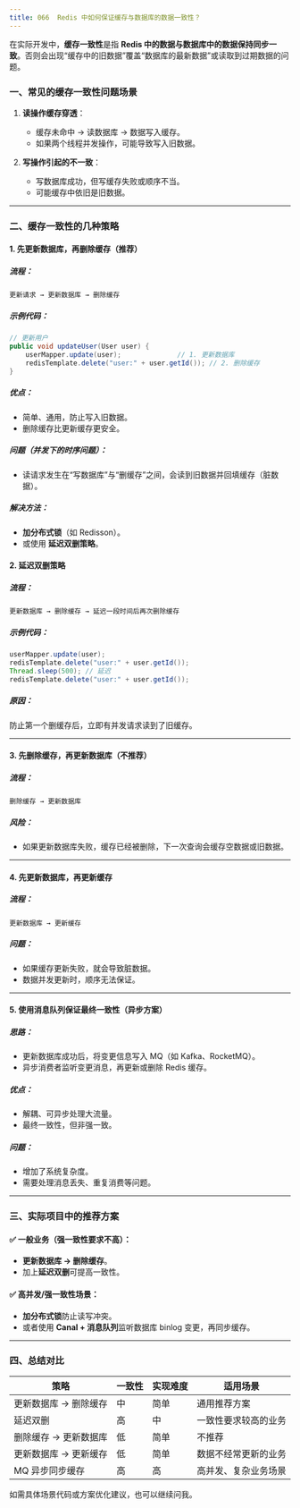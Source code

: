 ```yaml
---
title: 066 	Redis 中如何保证缓存与数据库的数据一致性？
---
```


在实际开发中，**缓存一致性**是指 **Redis 中的数据与数据库中的数据保持同步一致**。否则会出现“缓存中的旧数据”覆盖“数据库的最新数据”或读取到过期数据的问题。

### 一、常见的缓存一致性问题场景

1. **读操作缓存穿透**：

   * 缓存未命中 → 读数据库 → 数据写入缓存。
   * 如果两个线程并发操作，可能导致写入旧数据。

2. **写操作引起的不一致**：

   * 写数据库成功，但写缓存失败或顺序不当。
   * 可能缓存中依旧是旧数据。

---

### 二、缓存一致性的几种策略

#### 1. **先更新数据库，再删除缓存（推荐）**

##### 流程：

```
更新请求 → 更新数据库 → 删除缓存
```

##### 示例代码：

```java
// 更新用户
public void updateUser(User user) {
    userMapper.update(user);              // 1. 更新数据库
    redisTemplate.delete("user:" + user.getId()); // 2. 删除缓存
}
```

##### 优点：

* 简单、通用，防止写入旧数据。
* 删除缓存比更新缓存更安全。

##### 问题（并发下的时序问题）：

* 读请求发生在“写数据库”与“删缓存”之间，会读到旧数据并回填缓存（脏数据）。

##### 解决方法：

* **加分布式锁**（如 Redisson）。
* 或使用 **延迟双删策略**。

#### 2. **延迟双删策略**

##### 流程：

```
更新数据库 → 删除缓存 → 延迟一段时间后再次删除缓存
```

##### 示例代码：

```java
userMapper.update(user);
redisTemplate.delete("user:" + user.getId());
Thread.sleep(500); // 延迟
redisTemplate.delete("user:" + user.getId());
```

##### 原因：

防止第一个删缓存后，立即有并发请求读到了旧缓存。

---

#### 3. **先删除缓存，再更新数据库（不推荐）**

##### 流程：

```
删除缓存 → 更新数据库
```

##### 风险：

* 如果更新数据库失败，缓存已经被删除，下一次查询会缓存空数据或旧数据。

---

#### 4. **先更新数据库，再更新缓存**

##### 流程：

```
更新数据库 → 更新缓存
```

##### 问题：

* 如果缓存更新失败，就会导致脏数据。
* 数据并发更新时，顺序无法保证。

---

#### 5. **使用消息队列保证最终一致性（异步方案）**

##### 思路：

* 更新数据库成功后，将变更信息写入 MQ（如 Kafka、RocketMQ）。
* 异步消费者监听变更消息，再更新或删除 Redis 缓存。

##### 优点：

* 解耦、可异步处理大流量。
* 最终一致性，但非强一致。

##### 问题：

* 增加了系统复杂度。
* 需要处理消息丢失、重复消费等问题。

---

### 三、实际项目中的推荐方案

#### ✅ 一般业务（强一致性要求不高）：

* **更新数据库 → 删除缓存**。
* 加上**延迟双删**可提高一致性。

#### ✅ 高并发/强一致性场景：

* **加分布式锁**防止读写冲突。
* 或者使用 **Canal + 消息队列**监听数据库 binlog 变更，再同步缓存。

---

### 四、总结对比

| 策略           | 一致性 | 实现难度 | 适用场景       |
| ------------ | --- | ---- | ---------- |
| 更新数据库 → 删除缓存 | 中   | 简单   | 通用推荐方案     |
| 延迟双删         | 高   | 中    | 一致性要求较高的业务 |
| 删除缓存 → 更新数据库 | 低   | 简单   | 不推荐        |
| 更新数据库 → 更新缓存 | 低   | 简单   | 数据不经常更新的业务 |
| MQ 异步同步缓存    | 高   | 高    | 高并发、复杂业务场景 |

如需具体场景代码或方案优化建议，也可以继续问我。
